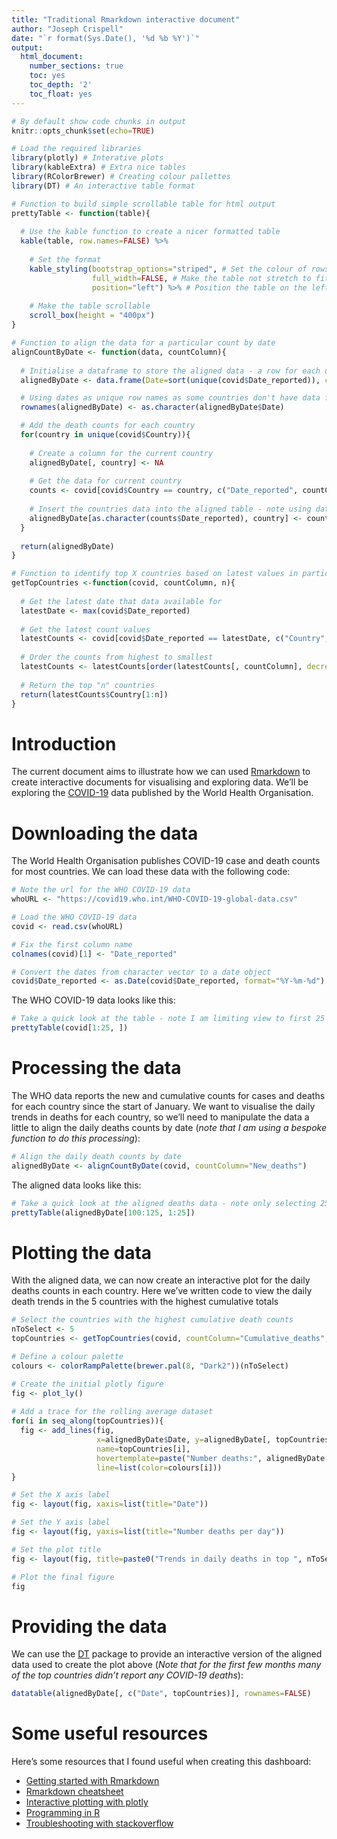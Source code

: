 ```yaml
---
title: "Traditional Rmarkdown interactive document"
author: "Joseph Crispell"
date: "`r format(Sys.Date(), '%d %b %Y')`"
output:
  html_document:
    number_sections: true
    toc: yes
    toc_depth: '2'
    toc_float: yes
---
```


```r

# By default show code chunks in output
knitr::opts_chunk$set(echo=TRUE)

# Load the required libraries
library(plotly) # Interative plots
library(kableExtra) # Extra nice tables
library(RColorBrewer) # Creating colour pallettes
library(DT) # An interactive table format
```

```r

# Function to build simple scrollable table for html output
prettyTable <- function(table){
  
  # Use the kable function to create a nicer formatted table
  kable(table, row.names=FALSE) %>%
  
    # Set the format
    kable_styling(bootstrap_options="striped", # Set the colour of rows
                  full_width=FALSE, # Make the table not stretch to fit the page
                  position="left") %>% # Position the table on the left
  
    # Make the table scrollable
    scroll_box(height = "400px")
}

# Function to align the data for a particular count by date
alignCountByDate <- function(data, countColumn){
  
  # Initialise a dataframe to store the aligned data - a row for each date data from any country available
  alignedByDate <- data.frame(Date=sort(unique(covid$Date_reported)), check.names=FALSE)

  # Using dates as unique row names as some countries don't have data for every date
  rownames(alignedByDate) <- as.character(alignedByDate$Date)

  # Add the death counts for each country
  for(country in unique(covid$Country)){
  
    # Create a column for the current country
    alignedByDate[, country] <- NA
    
    # Get the data for current country
    counts <- covid[covid$Country == country, c("Date_reported", countColumn)]
    
    # Insert the countries data into the aligned table - note using date as the row index
    alignedByDate[as.character(counts$Date_reported), country] <- counts[, countColumn]
  }
  
  return(alignedByDate)
}

# Function to identify top X countries based on latest values in particular count column
getTopCountries <-function(covid, countColumn, n){
  
  # Get the latest date that data available for 
  latestDate <- max(covid$Date_reported)
  
  # Get the latest count values
  latestCounts <- covid[covid$Date_reported == latestDate, c("Country", countColumn)]
  
  # Order the counts from highest to smallest
  latestCounts <- latestCounts[order(latestCounts[, countColumn], decreasing=TRUE), ]
  
  # Return the top "n" countries
  return(latestCounts$Country[1:n])
}
```


# Introduction

The current document aims to illustrate how we can used [Rmarkdown](https://rmarkdown.rstudio.com/) to create interactive documents for visualising and exploring data. We'll be exploring the [COVID-19](https://covid19.who.int/) data published by the World Health Organisation.

# Downloading the data

The World Health Organisation publishes COVID-19 case and death counts for most countries. We can load these data with the following code:

```r

# Note the url for the WHO COVID-19 data
whoURL <- "https://covid19.who.int/WHO-COVID-19-global-data.csv"

# Load the WHO COVID-19 data
covid <- read.csv(whoURL)

# Fix the first column name
colnames(covid)[1] <- "Date_reported"

# Convert the dates from character vector to a date object
covid$Date_reported <- as.Date(covid$Date_reported, format="%Y-%m-%d")
```

The WHO COVID-19 data looks like this:
```r
# Take a quick look at the table - note I am limiting view to first 25 rows
prettyTable(covid[1:25, ])
```

# Processing the data

The WHO data reports the new and cumulative counts for cases and deaths for each country since the start of January. We want to visualise the daily trends in deaths for each country, so we'll need to manipulate the data a little to align the daily deaths counts by date (*note that I am using a bespoke function to do this processing*):
```r
# Align the daily death counts by date
alignedByDate <- alignCountByDate(covid, countColumn="New_deaths")
```

The aligned data looks like this:
```r
# Take a quick look at the aligned deaths data - note only selecting 25 rows and 25 countries
prettyTable(alignedByDate[100:125, 1:25])
```

# Plotting the data

With the aligned data, we can now create an interactive plot for the daily deaths counts in each country. Here we've written code to view the daily death trends in the 5 countries with the highest cumulative totals
```r
# Select the countries with the highest cumulative death counts
nToSelect <- 5
topCountries <- getTopCountries(covid, countColumn="Cumulative_deaths", n=nToSelect)

# Define a colour palette
colours <- colorRampPalette(brewer.pal(8, "Dark2"))(nToSelect)

# Create the initial plotly figure
fig <- plot_ly()
  
# Add a trace for the rolling average dataset
for(i in seq_along(topCountries)){
  fig <- add_lines(fig, 
                   x=alignedByDate$Date, y=alignedByDate[, topCountries[i]], 
                   name=topCountries[i], 
                   hovertemplate=paste("Number deaths:", alignedByDate[, topCountries[i]]),
                   line=list(color=colours[i]))
}

# Set the X axis label
fig <- layout(fig, xaxis=list(title="Date"))

# Set the Y axis label
fig <- layout(fig, yaxis=list(title="Number deaths per day"))

# Set the plot title
fig <- layout(fig, title=paste0("Trends in daily deaths in top ", nToSelect, " countries with highest total deaths"))

# Plot the final figure
fig
```

# Providing the data

We can use the [DT](https://rstudio.github.io/DT/) package to provide an interactive version of the aligned data used to create the plot above  (*Note that for the first few months many of the top countries didn't report any COVID-19 deaths*):

```r
datatable(alignedByDate[, c("Date", topCountries)], rownames=FALSE)
```

# Some useful resources

Here's some resources that I found useful when creating this dashboard:

- [Getting started with Rmarkdown](https://rmarkdown.rstudio.com/lesson-1.html)
- [Rmarkdown cheatsheet](https://rstudio.com/wp-content/uploads/2015/02/rmarkdown-cheatsheet.pdf)
- [Interactive plotting with plotly](https://plotly.com/r/)
- [Programming in R](https://www.tutorialspoint.com/r/index.htm)
- [Troubleshooting with stackoverflow](https://stackoverflow.com/questions/tagged/r)
